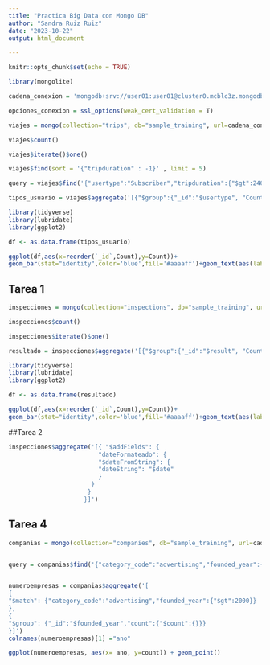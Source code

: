 ```yaml
---
title: "Practica Big Data con Mongo DB"
author: "Sandra Ruiz Ruiz"
date: "2023-10-22"
output: html_document

---
```


```r
knitr::opts_chunk$set(echo = TRUE)
```


```r
library(mongolite)
```

```r
cadena_conexion = 'mongodb+srv://user01:user01@cluster0.mcblc3z.mongodb.net/test'
```

```r
opciones_conexion = ssl_options(weak_cert_validation = T)
```

```r
viajes = mongo(collection="trips", db="sample_training", url=cadena_conexion, options = opciones_conexion)
```

```r
viajes$count()
```
```r
viajes$iterate()$one()
```

```r
viajes$find(sort = '{"tripduration" : -1}' , limit = 5)
```
```r
query = viajes$find('{"usertype":"Subscriber","tripduration":{"$gt":240},"$expr": {"$eq": ["$start station name","$end station name"]}}')
```

```r
tipos_usuario = viajes$aggregate('[{"$group":{"_id":"$usertype", "Count": {"$sum":1}}}]')
```

```r
library(tidyverse)
library(lubridate)
library(ggplot2)

df <- as.data.frame(tipos_usuario)

ggplot(df,aes(x=reorder(`_id`,Count),y=Count))+
geom_bar(stat="identity",color='blue',fill='#aaaaff')+geom_text(aes(label = Count), color = "black") +coord_flip()+xlab("Tipo Usuario")
```

## Tarea 1

```r
inspecciones = mongo(collection="inspections", db="sample_training", url=cadena_conexion, options = opciones_conexion)
```

```r
inspecciones$count()
```
```r
inspecciones$iterate()$one()
```
```r
resultado = inspecciones$aggregate('[{"$group":{"_id":"$result", "Count": {"$sum":1}}}]')
```

```r

library(tidyverse)
library(lubridate)
library(ggplot2)

df <- as.data.frame(resultado)

ggplot(df,aes(x=reorder(`_id`,Count),y=Count))+
geom_bar(stat="identity",color='blue',fill='#aaaaff')+geom_text(aes(label = Count), color = "black") +coord_flip()+xlab("resultado_inspeccion")

```

##Tarea 2

```r
inspecciones$aggregate('[{ "$addFields": {
                         "dateFormateado": {
                         "$dateFromString": {
                         "dateString": "$date"
                         }
                       }
                      }
                     }]')

```

## Tarea 4
```r
companias = mongo(collection="companies", db="sample_training", url=cadena_conexion, options = opciones_conexion)


query = companias$find('{"category_code":"advertising","founded_year":{"$gt":2000}}')


numeroempresas = companias$aggregate('[
{
"$match": {"category_code":"advertising","founded_year":{"$gt":2000}}
},
{
"$group": {"_id":"$founded_year","count":{"$count":{}}}
}]')
colnames(numeroempresas)[1] ="ano"

ggplot(numeroempresas, aes(x= ano, y=count)) + geom_point()

```

